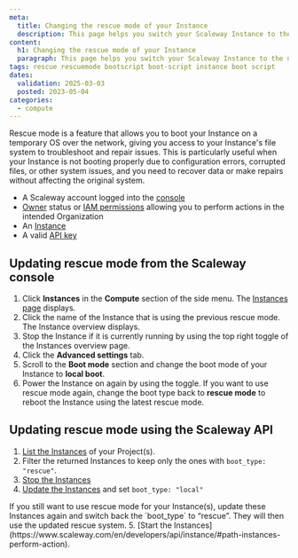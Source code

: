 ```yaml
---
meta:
  title: Changing the rescue mode of your Instance
  description: This page helps you switch your Scaleway Instance to the new rescue mode
content:
  h1: Changing the rescue mode of your Instance
  paragraph: This page helps you switch your Scaleway Instance to the new rescue mode
tags: rescue rescuemode bootscript boot-script instance boot script
dates:
  validation: 2025-03-03
  posted: 2023-05-04
categories:
  - compute
---
```


Rescue mode is a feature that allows you to boot your Instance on a temporary OS over the network, giving you access to your Instance's file system to troubleshoot and repair issues.
This is particularly useful when your Instance is not booting properly due to configuration errors, corrupted files, or other system issues, and you need to recover data or make repairs without affecting the original system.

<Macro id="requirements" />

- A Scaleway account logged into the [console](https://console.scaleway.com)
- [Owner](/iam/concepts/#owner) status or [IAM permissions](/iam/concepts/#permission) allowing you to perform actions in the intended Organization
- An [Instance](/instances/how-to/create-an-instance/)
- A valid [API key](/iam/how-to/create-api-keys/)

## Updating rescue mode from the Scaleway console

1. Click **Instances** in the **Compute** section of the side menu. The [Instances page](https://console.scaleway.com/instance/servers) displays.
2. Click the name of the Instance that is using the previous rescue mode. The Instance overview displays.
3. Stop the Instance if it is currently running by using the top right toggle of the Instances overview page.
4. Click the **Advanced settings** tab.
5. Scroll to the **Boot mode** section and change the boot mode of your Instance to **local boot**.
6. Power the Instance on again by using the toggle.
    <Message type="tip">
      If you want to use rescue mode again, change the boot type back to **rescue mode** to reboot the Instance using the latest rescue mode.
    </Message>

## Updating rescue mode using the Scaleway API

1. [List the Instances](https://www.scaleway.com/en/developers/api/instance/#path-instances-list-all-instances) of your Project(s).
2. Filter the returned Instances to keep only the ones with `boot_type: "rescue"`.
3. [Stop the Instances](https://www.scaleway.com/en/developers/api/instance/#path-instances-perform-action)
4. [Update the Instances](https://www.scaleway.com/en/developers/api/instance/#path-instances-update-an-instance) and set `boot_type: "local"`
  <Message type="tip">
    If you still want to use rescue mode for your Instance(s), update these Instances again and switch back the `boot_type` to “rescue”. They will then use the updated rescue system.
  </Message>
5. [Start the Instances](https://www.scaleway.com/en/developers/api/instance/#path-instances-perform-action).